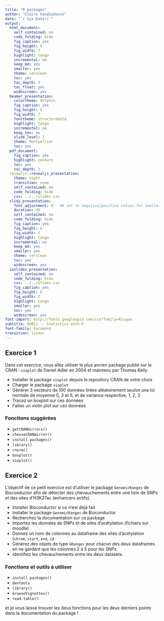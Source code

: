 ```yaml
---
title: "R packages"
author: "Claire Vandiedonck"
date: "`r Sys.Date()`"
output:
  html_document:
    self_contained: no
    code_folding: hide
    fig_caption: yes
    fig_height: 6
    fig_width: 7
    highlight: tango
    incremental: no
    keep_md: yes
    smaller: yes
    theme: cerulean
    toc: yes
    toc_depth: 3
    toc_float: yes
    widescreen: yes
  beamer_presentation:
    colortheme: dolphin
    fig_caption: yes
    fig_height: 6
    fig_width: 7
    fonttheme: structurebold
    highlight: tango
    incremental: no
    keep_tex: no
    slide_level: 2
    theme: Montpellier
    toc: yes
  pdf_document:
    fig_caption: yes
    highlight: zenburn
    toc: yes
    toc_depth: 3
  revealjs::revealjs_presentation:
    theme: night
    transition: none
    self_contained: no
    code_folding: hide
    css: ../../slides.css
  slidy_presentation:
    font_adjustment: 0   ## set to negative/positive values for smaller/bigger fonts
    duration: 45
    self_contained: no
    code_folding: hide
    fig_caption: yes
    fig_height: 6
    fig_width: 7
    highlight: tango
    incremental: no
    keep_md: yes
    smaller: yes
    theme: cerulean
    toc: yes
    widescreen: yes
  ioslides_presentation:
    self_contained: no
    code_folding: hide
    css: ../../slides.css
    fig_caption: yes
    fig_height: 6
    fig_width: 7
    highlight: tango
    smaller: yes
    toc: yes
    widescreen: yes
font-import: http://fonts.googleapis.com/css?family=Risque
subtitle: DUBii -- Statistics with R
font-family: Garamond
transition: linear
---
```


##	Exercice 1

Dans cet exercice, vous allez utiliser le plus ancien package publié sur le CRAN : `vioplot` de Daniel Adler en 2004 et maintenu par Thomas Kelly.

-	Installer le package `vioplot` depuis le repository CRAN de votre choix
-	Charger le package `vioplot`
-	Générer 3 vecteurs de 100 données tirées aléatoirement seulon une loi normale de moyenne 0, 3 et 5, et de variance respective, 1, 2, 3
-	Tracez un boxplot sur ces données
-	Faites un violin plot sur ces données

### Fonctions suggérées

- `getCRANmirrors()`
- `chooseCRANmirror()`
- ` install.packages()`
- ` library()`
- ` rnorm()`
- ` boxplot()`
- `vioplot()`


## Exercice 2

L’objectif de ce petit exercice est d’utiliser le package `GenomicRanges` de Bioconductor afin de détecter des chevauchements entre une liste de SNPs et des sites d’H3K27ac (enhancers actifs).

-	Installer Bioconductor si ce n’est déjà fait
-	Installer le package `GenomicRanges` de Bioconductor
-	Recherchez la documentation sur ce package
-	Importez les données de SNPs et de sites d’acétylation (fichiers sur moodle)
-	Donnez un nom de colonnes au dataframe des sites d’acétylation (`chrom`, `start`, `end`, `id`
-	Générez des objets de type `GRanges` pour chacun des deux dataframes en ne gardant que les colonnes 2 à 5 pour les SNPs.
-	Identifiez les chevauchements entre les deux datasets.

### Fonctions et outils à utiliser

- `install.packages()`
- `devtools`
- `library()`
- `browseVignettes()`
- `read.table()`

et je vous laisse trouver les deux fonctions pour les deux derniers points dans la documentation du package !

